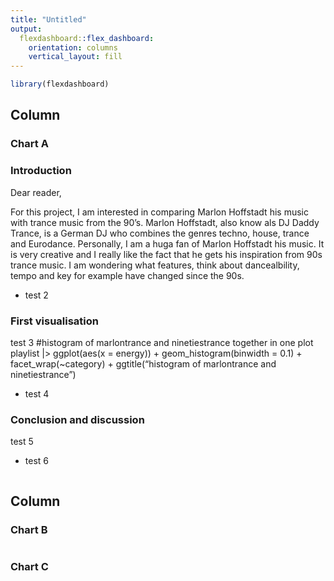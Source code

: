 ```yaml
---
title: "Untitled"
output: 
  flexdashboard::flex_dashboard:
    orientation: columns
    vertical_layout: fill
---
```


```r
library(flexdashboard)
```

Column {data-width=650}
-----------------------------------------------------------------------


### Chart A
### Introduction
Dear reader,

For this project, I am interested in comparing Marlon Hoffstadt his music with trance music from the 90’s. Marlon Hoffstadt, also know als DJ Daddy Trance, is a German DJ who combines the genres techno, house, trance and Eurodance. Personally, I am a huga fan of Marlon Hoffstadt his music. It is very creative and I really like the fact that he gets his inspiration from 90s trance music. I am wondering what features, think about dancealbility, tempo and key for example have changed since the 90s.


*
test 2

### First visualisation
test 3
 #histogram of marlontrance and ninetiestrance together in one plot
playlist |>
  ggplot(aes(x = energy)) +
  geom_histogram(binwidth = 0.1) +
  facet_wrap(~category) + ggtitle("histogram of marlontrance and ninetiestrance")


*
test 4

### Conclusion and discussion
test 5


* 
test 6

```r

```

Column {data-width=350}
-----------------------------------------------------------------------

### Chart B

```r

```

### Chart C

```r

```

